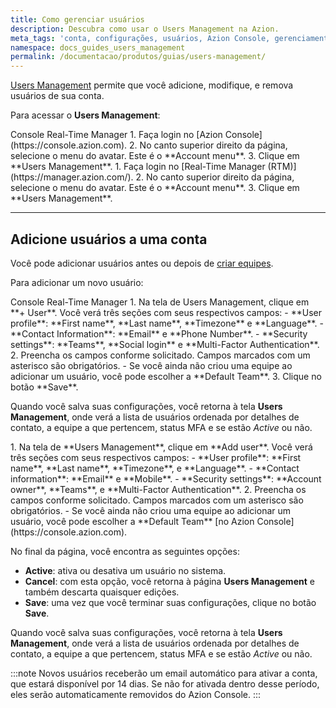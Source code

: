 ```yaml
---
title: Como gerenciar usuários
description: Descubra como usar o Users Management na Azion.
meta_tags: 'conta, configurações, usuários, Azion Console, gerenciamento'
namespace: docs_guides_users_management
permalink: /documentacao/produtos/guias/users-management/
---
```



<InterfaceNote />

[Users Management](/pt-br/documentacao/produtos/gestao-de-contas/users-management/) permite que você adicione, modifique, e remova usuários de sua conta.

Para acessar o **Users Management**:

<Tabs client:visible>
    <Fragment slot="tab.console">Console</Fragment>
    <Fragment slot="tab.rtm">Real-Time Manager</Fragment>

<Fragment slot="panel.console">
1. Faça login no [Azion Console](https://console.azion.com).
2. No canto superior direito da página, selecione o menu do avatar. Este é o **Account menu**.
3. Clique em **Users Management**.
</Fragment>

<Fragment slot="panel.rtm">
1. Faça login no [Real-Time Manager (RTM)](https://manager.azion.com/).
2. No canto superior direito da página, selecione o menu do avatar. Este é o **Account menu**.
3. Clique em **Users Management**.
</Fragment>

</Tabs>

---

## Adicione usuários a uma conta

Você pode adicionar usuários antes ou depois de [criar equipes](/pt-br/documentacao/produtos/guias/teams-permissions/#adicionando-equipes).

Para adicionar um novo usuário:

<Tabs client:visible>
    <Fragment slot="tab.console">Console</Fragment>
    <Fragment slot="tab.rtm">Real-Time Manager</Fragment>

<Fragment slot="panel.console">
1. Na tela de Users Management, clique em **+ User**. Você verá três seções com seus respectivos campos:
   - **User profile**: **First name**, **Last name**, **Timezone** e **Language**.
   - **Contact Information**: **Email** e **Phone Number**.
   - **Security settings**: **Teams**, **Social login** e **Multi-Factor Authentication**.
2. Preencha os campos conforme solicitado. Campos marcados com um asterisco são obrigatórios.
   - Se você ainda não criou uma equipe ao adicionar um usuário, você pode escolher a **Default Team**.
3. Clique no botão **Save**.

Quando você salva suas configurações, você retorna à tela **Users Management**, onde verá a lista de usuários ordenada por detalhes de contato, a equipe a que pertencem, status MFA e se estão *Active* ou não.
</Fragment>

<Fragment slot="panel.rtm">
1. Na tela de **Users Management**, clique em **Add user**. Você verá três seções com seus respectivos campos:
   - **User profile**: **First name**, **Last name**, **Timezone**, e **Language**.
   - **Contact information**: **Email** e **Mobile**.
   - **Security settings**: **Account owner**, **Teams**, e **Multi-Factor Authentication**.
2. Preencha os campos conforme solicitado. Campos marcados com um asterisco são obrigatórios.
   - Se você ainda não criou uma equipe ao adicionar um usuário, você pode escolher a **Default Team** [no Azion Console](https://console.azion.com).

No final da página, você encontra as seguintes opções:
   - **Active**: ativa ou desativa um usuário no sistema.
   - **Cancel**: com esta opção, você retorna à página **Users Management** e também descarta quaisquer edições.
   - **Save**: uma vez que você terminar suas configurações, clique no botão **Save**.

Quando você salva suas configurações, você retorna à tela **Users Management**, onde verá a lista de usuários ordenada por detalhes de contato, a equipe a que pertencem, status MFA e se estão *Active* ou não.
</Fragment>

</Tabs>

:::note
Novos usuários receberão um email automático para ativar a conta, que estará disponível por 14 dias. Se não for ativada dentro desse período, eles serão automaticamente removidos do Azion Console.
:::
